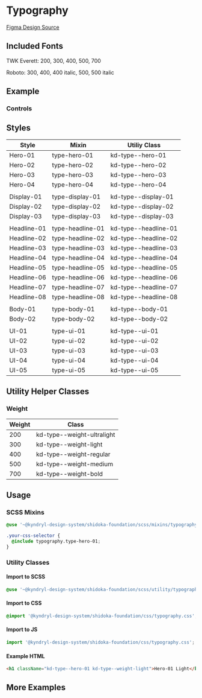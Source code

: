 
<Meta of={TypographyStories} />

# Typography

[Figma Design Source](https://www.figma.com/file/5TqtPa7KWfhJbQv6ELnbqf/Foundation?node-id=71%3A1376&mode=dev)

## Included Fonts

TWK Everett: 200, 300, 400, 500, 700

Roboto: 300, 400, 400 italic, 500, 500 italic

## Example

<Canvas>
  <Story of={TypographyStories.Headline} />
</Canvas>

### Controls

<Controls of={TypographyStories.Headline} />

## Styles

| Style       | Mixin            | Utiliy Class         |
| ----------- | ---------------- | -------------------- |
| Hero-01     | type-hero-01     | kd-type--hero-01     |
| Hero-02     | type-hero-02     | kd-type--hero-02     |
| Hero-03     | type-hero-03     | kd-type--hero-03     |
| Hero-04     | type-hero-04     | kd-type--hero-04     |
|             |                  |                      |
| Display-01  | type-display-01  | kd-type--display-01  |
| Display-02  | type-display-02  | kd-type--display-02  |
| Display-03  | type-display-03  | kd-type--display-03  |
|             |                  |                      |
| Headline-01 | type-headline-01 | kd-type--headline-01 |
| Headline-02 | type-headline-02 | kd-type--headline-02 |
| Headline-03 | type-headline-03 | kd-type--headline-03 |
| Headline-04 | type-headline-04 | kd-type--headline-04 |
| Headline-05 | type-headline-05 | kd-type--headline-05 |
| Headline-06 | type-headline-06 | kd-type--headline-06 |
| Headline-07 | type-headline-07 | kd-type--headline-07 |
| Headline-08 | type-headline-08 | kd-type--headline-08 |
|             |                  |                      |
| Body-01     | type-body-01     | kd-type--body-01     |
| Body-02     | type-body-02     | kd-type--body-02     |
|             |                  |                      |
| UI-01       | type-ui-01       | kd-type--ui-01       |
| UI-02       | type-ui-02       | kd-type--ui-02       |
| UI-03       | type-ui-03       | kd-type--ui-03       |
| UI-04       | type-ui-04       | kd-type--ui-04       |
| UI-05       | type-ui-05       | kd-type--ui-05       |

## Utility Helper Classes

### Weight

| Weight | Class                      |
| ------ | -------------------------- |
| 200    | kd-type--weight-ultralight |
| 300    | kd-type--weight-light      |
| 400    | kd-type--weight-regular    |
| 500    | kd-type--weight-medium     |
| 700    | kd-type--weight-bold       |

## Usage

### SCSS Mixins

```css
@use '~@kyndryl-design-system/shidoka-foundation/scss/mixins/typography.scss';

.your-css-selector {
  @include typography.type-hero-01;
}
```

### Utility Classes

#### Import to SCSS

```css
@use '~@kyndryl-design-system/shidoka-foundation/scss/utility/typography.scss';
```

#### Import to CSS

```css
@import '@kyndryl-design-system/shidoka-foundation/css/typography.css';
```

#### Import to JS

```js
import '@kyndryl-design-system/shidoka-foundation/css/typography.css';
```

#### Example HTML

```html
<h1 className="kd-type--hero-01 kd-type--weight-light">Hero-01 Light</h1>
```

## More Examples

<Stories />
